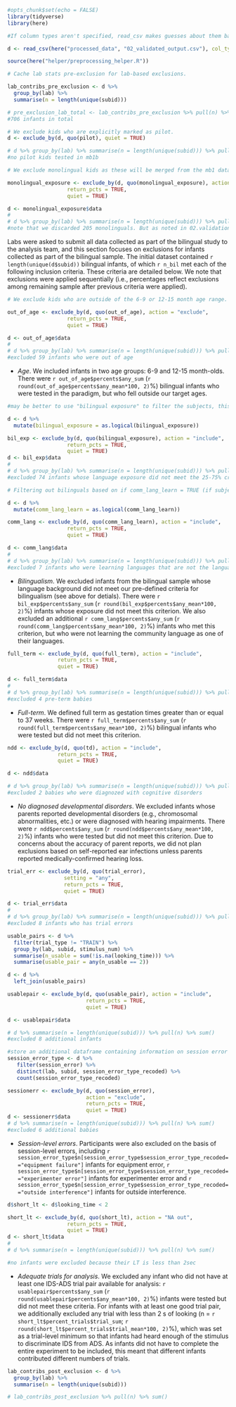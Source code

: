 
```r
#opts_chunk$set(echo = FALSE)
library(tidyverse)
library(here)
```

```r
#If column types aren't specified, read_csv makes guesses about them based on the first 1000 rows of data. Below, data are read in with column types specified for columns that will be used in this .Rmd file. `col_only` in the code means that all columns that aren't specified will be dropped. (see issue #66 for more info) For now, all columns are read in as  a double (using shortcut "d"), logical ("l"), or character ("c"). metadata/columns_used_in_analyses has information about the  type selected for each column and also indicates which additional columns were available but dropped.

d <- read_csv(here("processed_data", "02_validated_output.csv"), col_types = cols_only(method = "c", subid = "c", lab = "c", trial_type = "c", lang_group = "c", session_error_type_recoded = "c", age_group = "c", age_days = "d", nae_exp = "d", SES = "d", age_mo = "d", stimulus_num = "d", looking_time = "d", trial_num = "d", nae = "l", trial_error = "l", session_error = "l", pilot = "l", bilingual_exposure = "l", comm_lang_learn = "l", monolingual_exposure = "l", td = "l", full_term = "l", trial_error_recoded = "l", out_of_age = "l", missing = "l", gender = "c", lang1 = "c", lang1_exposure = "d", lang2 = "c", lang2_exposure = "d", lang3 = "c", lang3_exposure = "d", lang4 = "c", lang4_exposure = "d"))

source(here("helper/preprocessing_helper.R")) 
```

```r
# Cache lab stats pre-exclusion for lab-based exclusions. 

lab_contribs_pre_exclusion <- d %>%
  group_by(lab) %>%
  summarise(n = length(unique(subid)))

# pre_exclusion_lab_total <- lab_contribs_pre_exclusion %>% pull(n) %>% sum()
#706 infants in total
```

```r
# We exclude kids who are explicitly marked as pilot.
d <- exclude_by(d, quo(pilot), quiet = TRUE)

# d %>% group_by(lab) %>% summarise(n = length(unique(subid))) %>% pull(n) %>% sum()
#no pilot kids tested in mb1b
```

```r
# We exclude monolingual kids as these will be merged from the mb1 dataset

monolingual_exposure <- exclude_by(d, quo(monolingual_exposure), action = "exclude", 
                   return_pcts = TRUE, 
                   quiet = TRUE)

d <- monolingual_exposure$data
# 
# d %>% group_by(lab) %>% summarise(n = length(unique(subid))) %>% pull(n) %>% sum()
#note that we discarded 205 monolinguals. But as noted in 02.validation.rmd, some labs reported mb1 data in their data entry. Thus, only 26 additional monolingual babies were tested in mb1b dataset. We have decided to exclude all monolingual babies in mb1b dataset and only analysed mb1 data. See:https://github.com/kristabh/mb1b-analysis/issues/8
```

Labs were asked to submit all data collected as part of the bilingual study to the analysis team, and this section focuses on exclusions for infants collected as part of the bilingual sample. The initial dataset contained `r length(unique(d$subid))` bilingual infants, of which `r n_bil` met each of the following inclusion criteria. These criteria are detailed below. We note that exclusions were applied sequentially (i.e., percentages reflect exclusions among remaining sample after previous criteria were applied). 

```r
# We exclude kids who are outside of the 6-9 or 12-15 month age range. 

out_of_age <- exclude_by(d, quo(out_of_age), action = "exclude", 
                   return_pcts = TRUE, 
                   quiet = TRUE)

d <- out_of_age$data
# 
# d %>% group_by(lab) %>% summarise(n = length(unique(subid))) %>% pull(n) %>% sum()
#excluded 59 infants who were out of age
```


* *Age*. We included infants in two age groups: 6-9 and 12-15 month-olds. There were `r out_of_age$percents$any_sum` (`r round(out_of_age$percents$any_mean*100, 2)`%) bilingual infants who were tested in the paradigm, but who fell outside our target ages.

```r
#may be better to use "bilingual exposure" to filter the subjects, this ensures that the bilingual babies' exposure is 25-75%

d <- d %>%
  mutate(bilingual_exposure = as.logical(bilingual_exposure))

bil_exp <- exclude_by(d, quo(bilingual_exposure), action = "include", 
                   return_pcts = TRUE, 
                   quiet = TRUE)
d <- bil_exp$data
# 
# d %>% group_by(lab) %>% summarise(n = length(unique(subid))) %>% pull(n) %>% sum()
#excluded 74 infants whose language exposure did not meet the 25-75% criteria
```

```r

# Filtering out bilinguals based on if comm_lang_learn = TRUE (if subject was learning a community language). 

d <- d %>%
  mutate(comm_lang_learn = as.logical(comm_lang_learn))

comm_lang <- exclude_by(d, quo(comm_lang_learn), action = "include", 
                   return_pcts = TRUE, 
                   quiet = TRUE)

d <- comm_lang$data
# 
# d %>% group_by(lab) %>% summarise(n = length(unique(subid))) %>% pull(n) %>% sum()
#excluded 7 infants who were learning languages that are not the languages used in their community, note that in 02.validation.rmd, there were 9 babies identified as learning non-community languages, but 2 out of 9 were out of age group, that's why these two were already excluded by the out-of-age codes previously
```

* *Bilingualism*. We excluded infants from the bilingual sample whose language background did not meet our pre-defined criteria for bilingualism (see above for detials). There were `r bil_exp$percents$any_sum` (`r round(bil_exp$percents$any_mean*100, 2)`%) infants whose exposure did not meet this criterion. We also excluded an additional `r comm_lang$percents$any_sum` (`r round(comm_lang$percents$any_mean*100, 2)`%) infants who met this criterion, but who were not learning the community language as one of their languages. 

```r
full_term <- exclude_by(d, quo(full_term), action = "include", 
                return_pcts = TRUE, 
                quiet = TRUE)

d <- full_term$data
# 
# d %>% group_by(lab) %>% summarise(n = length(unique(subid))) %>% pull(n) %>% sum()
#excluded 4 pre-term babies
```

* *Full-term*. We defined full term as gestation times greater than or equal to 37 weeks. There were `r full_term$percents$any_sum` (`r round(full_term$percents$any_mean*100, 2)`%) bilingual infants who were tested but did not meet this criterion.

```r
ndd <- exclude_by(d, quo(td), action = "include", 
                return_pcts = TRUE, 
                quiet = TRUE)

d <- ndd$data

# d %>% group_by(lab) %>% summarise(n = length(unique(subid))) %>% pull(n) %>% sum()
#excluded 2 babies who were diagnozed with cognitive disorders
```

* *No diagnosed developmental disorders*. We excluded infants whose parents reported developmental disorders (e.g., chromosomal abnormalities, etc.) or were diagnosed with hearing impairments. There were `r ndd$percents$any_sum` (`r round(ndd$percents$any_mean*100, 2)`%) infants who were tested but did not meet this criterion. Due to concerns about the accuracy of parent reports, we did not plan exclusions based on self-reported ear infections unless parents reported medically-confirmed hearing loss. 

```r
trial_err <- exclude_by(d, quo(trial_error), 
                  setting = "any", 
                  return_pcts = TRUE, 
                  quiet = TRUE)

d <- trial_err$data
# 
# d %>% group_by(lab) %>% summarise(n = length(unique(subid))) %>% pull(n) %>% sum()
#excluded 8 infants who has trial errors
```

```r
usable_pairs <- d %>%
  filter(trial_type != "TRAIN") %>%
  group_by(lab, subid, stimulus_num) %>%
  summarise(n_usable = sum(!is.na(looking_time))) %>%
  summarise(usable_pair = any(n_usable == 2))

```


```r
d <- d %>% 
  left_join(usable_pairs) 

usablepair <- exclude_by(d, quo(usable_pair), action = "include", 
                         return_pcts = TRUE, 
                         quiet = TRUE)

d <- usablepair$data

# d %>% summarise(n = length(unique(subid))) %>% pull(n) %>% sum()
#excluded 8 additional infants
```

```r
#store an additional dataframe containing information on session error types
session_error_type <- d %>%
   filter(session_error) %>%
   distinct(lab, subid, session_error_type_recoded) %>%
   count(session_error_type_recoded)

sessionerr <- exclude_by(d, quo(session_error), 
                         action = "exclude", 
                         return_pcts = TRUE, 
                         quiet = TRUE)
d <- sessionerr$data
# d %>% summarise(n = length(unique(subid))) %>% pull(n) %>% sum()
#excluded 6 additional babies
```

* *Session-level errors*. Participants were also excluded on the basis of session-level errors, including `r session_error_type$n[session_error_type$session_error_type_recoded=="equipment failure"]` infants for equipment error, `r session_error_type$n[session_error_type$session_error_type_recoded=="experimenter error"]` infants for experimenter error and `r session_error_type$n[session_error_type$session_error_type_recoded=="outside interference"]` infants for outside interference.

```r
d$short_lt <- d$looking_time < 2

short_lt <- exclude_by(d, quo(short_lt), action = "NA out", 
                   return_pcts = TRUE, 
                   quiet = TRUE)
d <- short_lt$data
# 
# d %>% summarise(n = length(unique(subid))) %>% pull(n) %>% sum()

#no infants were excluded because their LT is less than 2sec
```

* *Adequate trials for analysis*.  We excluded any infant who did not have at least one IDS-ADS trial pair available for analysis: `r usablepair$percents$any_sum` (`r round(usablepair$percents$any_mean*100, 2)`%) infants were tested but did not meet these criteria. For infants with at least one good trial pair, we additionally excluded any trial with less than 2 s of looking (n = `r short_lt$percent_trials$trial_sum`; `r round(short_lt$percent_trials$trial_mean*100, 2)`%), which was set as a trial-level minimum so that infants had heard enough of the stimulus to discriminate IDS from ADS. As infants did not have to complete the entire experiment to be included, this meant that different infants contributed different numbers of trials.

```r
lab_contribs_post_exclusion <- d %>%
  group_by(lab) %>%
  summarise(n = length(unique(subid)))

# lab_contribs_post_exclusion %>% pull(n) %>% sum()

```
